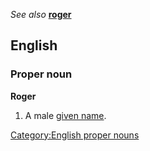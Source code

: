 ''See also'' '''[[roger]]'''

==English==
===Proper noun===
[[Category:English proper nouns]]
'''Roger'''

#A male [[given name]].